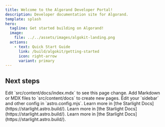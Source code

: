 ```yaml
---
title: Welcome to the Algorand Developer Portal!
description: Developer documentation site for Algorand.
template: splash
hero:
  tagline: Get started building on Algorand!
  image:
    file: ../../assets/images/algokit-landing.png
  actions:
    - text: Quick Start Guide
      link: /build/algokit/getting-started
      icon: right-arrow
      variant: primary
---
```



## Next steps

<CardGrid stagger>
	<LinkCard title="Build" icon="pencil" href="/build/overview">
		Edit `src/content/docs/index.mdx` to see this page change.
	</LinkCard>
	<LinkCard
		title="Protocol"
		icon="add-document"
		href="/protocol/consensus/configurations"
	>
		Add Markdown or MDX files to `src/content/docs` to create new pages.
	</LinkCard>
	<LinkCard title="Running a node" icon="setting" href="/node_running/overview/">
		Edit your `sidebar` and other config in `astro.config.mjs`.
	</LinkCard>
	<LinkCard title="Reference" icon="open-book" href="/reference/overview">
		Learn more in [the Starlight Docs](https://starlight.astro.build/).
	</LinkCard>
	<LinkCard
		title="Security & Best Practices"
		icon="open-book"
		href="/security_practices"
	>
		Learn more in [the Starlight Docs](https://starlight.astro.build/).
	</LinkCard>
	<LinkCard title="Tools" icon="open-book" href="/tools/overview">
		Learn more in [the Starlight Docs](https://starlight.astro.build/).
	</LinkCard>
</CardGrid>
